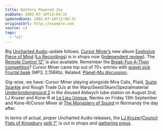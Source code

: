 ```yaml
---
title: Battery Powered Joy
pubDate: 2002-07-10T13:09:31
updatedDate: 2002-07-10T13:09:31
originalUrl: http://example.com
source: v1
tags:
  - "v1"
---
```


Big [Uncharted Audio][1] update follows. [Cursor Miner&#8217;s][2] new album [Explosive Piece of Mind][3] ([Lo Recordings][4]) is in shops now ([Independent review][5]). The [Remote Control 12&#8243;][6] is also available. Remember the [Break-Fux-A-Thon competition][7]? Cursor Miner came top out of 70+ entries with [gravel sick Fructal beak][8] (MP3, 2,156Kb). Related: [Planet-Mu discussion][9].

Gig-wise, we have: Cursor Miner playing alongside Mira Calix, Plaid, [Suzie Sparkle][10] and Rough Trade DJs at the Warp/Seed/Skam/Spezialmaterial [Underlondonground 2][11] in the disused Aldwych tube station on August 2nd; LJ Kruzer and Kone-R at [Le Lieu Unique][12], Nantes on Friday 13th September and Kone-R/Cursor Miner at [The Monastery of Sound][13] in Normandy the day after.

In terms of actual, proper Uncharted Audio releases, the [LJ Kruzer][14]/[Council Flats of Kingsbury][15] [split 7&#8243;][16] is out in shops and [gathering press][17].

[1]: http://www.unchartedaudio.com/ "Uncharted Audio"
[2]: http://www.cursorminer.com/ "Cursor Miner"
[3]: http://www.amazon.co.uk/exec/obidos/ASIN/B000067UDD/ohsky "Amazon.co.uk: Cursor Miner - Explosive Piece of Mind"
[4]: http://www.lorecordings.com/ "Lo Recordings"
[5]: http://enjoyment.independent.co.uk/music/reviews/story.jsp?story=307353 "Independent Enjoyment: Cursor Miner - Explosive Piece of Mind, reviewed by Andy Gill"
[6]: http://www.amazon.co.uk/exec/obidos/ASIN/B000066HK5/ohsky "Amazon.co.uk: Cursor Miner - Remote Control"
[7]: http://www.nautilis.net/Break-Fux-A-Thon/ "Nautilus Break-Fux-A-Thon competition"
[8]: http://www.nautilis.net/Break-Fux-A-Thon/cursorMiner_gravelsickFructalbeak.mp3 "Cursor Miner - gravel sick Fructal beak MP3"
[9]: http://www.planet-mu.com/phorum/read.php?f=1&i=23108&t=23108
[10]: http://www.delta-9.net/ "Delta 9"
[11]: http://www.warprecords.com/frameset.php?section=news/?ti_id=438 "Underlondonground 2"
[12]: http://www.lelieuunique.com/ "Le Lieu Unique, Nantes, France"
[13]: http://welcome.to/monastery "The Monastery of Sound"
[14]: http://www.ljkruzer.co.uk "official LJ Kruzer website"
[15]: http://www.bedsit-studio.co.uk/ "Bedsit Studio: The Council Flats of Kingsbury"
[16]: http://www.unchartedaudio.com/releases/unch003/ "the council flats of kingsbury: dirty floor / life inside the magic ping pong ball | lj kruzer: since i got my computer / soccer dog"
[17]: http://www.overloadmedia.co.uk/cgi-bin/reviews/reviews.pl?label=Uncharted+Audio "Overload Media: Uncharted Audio reviews"
